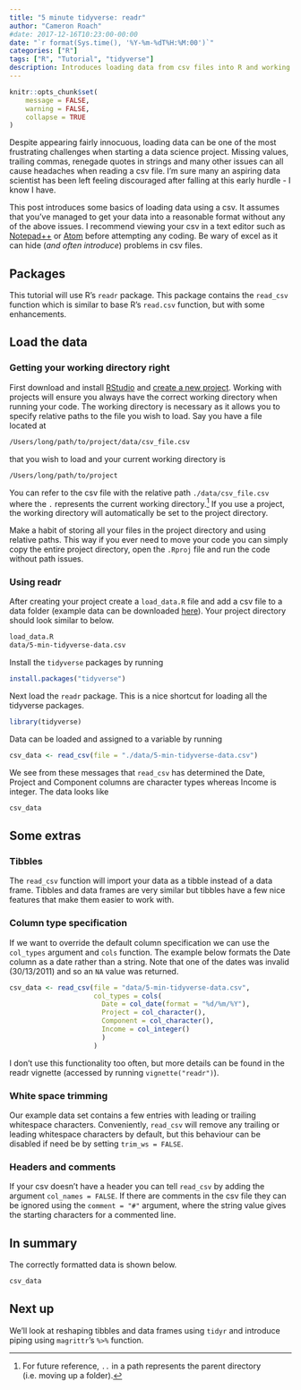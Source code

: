 ```yaml
---
title: "5 minute tidyverse: readr"
author: "Cameron Roach"
#date: 2017-12-16T10:23:00-00:00
date: "`r format(Sys.time(), '%Y-%m-%dT%H:%M:00')`"
categories: ["R"]
tags: ["R", "Tutorial", "tidyverse"]
description: Introduces loading data from csv files into R and working with RStudio projects.
---
```


```r
knitr::opts_chunk$set(
	message = FALSE,
	warning = FALSE,
	collapse = TRUE
)
```


Despite appearing fairly innocuous, loading data can be one of the most frustrating challenges when starting a data science project. Missing values, trailing commas, renegade quotes in strings and many other issues can all cause headaches when reading a csv file. I'm sure many an aspiring data scientist has been left feeling discouraged after falling at this early hurdle - I know I have.

This post introduces some basics of loading data using a csv. It assumes that you've managed to get your data into a reasonable format without any of the above issues. I recommend viewing your csv in a text editor such as [Notepad++](https://notepad-plus-plus.org/) or [Atom](https://atom.io/) before attempting any coding. Be wary of excel as it can hide (_and often introduce_) problems in csv files.

## Packages

This tutorial will use R's `readr` package. This package contains the `read_csv` function which is similar to base R's `read.csv` function, but with some enhancements.

## Load the data

### Getting your working directory right

First download and install [RStudio](https://www.rstudio.com/products/rstudio/) and [create a new project](https://support.rstudio.com/hc/en-us/articles/200526207-Using-Projects). Working with projects will ensure you always have the correct working directory when running your code. The working directory is necessary as it allows you to specify relative paths to the file you wish to load. Say you have a file located at

```bash
/Users/long/path/to/project/data/csv_file.csv
```

that you wish to load and your current working directory is

```bash
/Users/long/path/to/project
```

You can refer to the csv file with the relative path `./data/csv_file.csv` where the `.` represents the current working directory.^[For future reference, `..` in a path represents the parent directory (i.e. moving up a folder).] If you use a project, the working directory will automatically be set to the project directory.

<!-- A few guidelines to avoid problems: -->

<!-- 1. Use RStudio. -->
<!-- 2. Work with projects in RStudio. -->
<!-- 3. Save all your R scripts and data in the project directory. -->
<!-- 4. Use relative paths to refer to files. -->

Make a habit of storing all your files in the project directory and using relative paths. This way if you ever need to move your code you can simply copy the entire project directory, open the `.Rproj` file and run the code without path issues.

<!-- You can also easily switch projects in RStudio using the project dropdown menu and the working directory will automatically be updated. -->

### Using readr

After creating your project create a `load_data.R` file and add a csv file to a data folder (example data can be downloaded [here](https://raw.githubusercontent.com/camroach87/blog-build/master/content/post/data/5-min-tidyverse-data.csv)). Your project directory should look similar to below.

```bash
load_data.R
data/5-min-tidyverse-data.csv
```

Install the `tidyverse` packages by running

```r
install.packages("tidyverse")
```

Next load the `readr` package. This is a nice shortcut for loading all the tidyverse packages.

```r
library(tidyverse)
```

Data can be loaded and assigned to a variable by running

```r
csv_data <- read_csv(file = "./data/5-min-tidyverse-data.csv")
```

We see from these messages that `read_csv` has determined the Date, Project and Component columns are character types whereas Income is integer. The data looks like

```r
csv_data
```

<!-- One nice thing about `read_csv` compared to `read.csv` is data is imported as a tibble rather than a data frame. Tibbles and data frames function very similarly. Tibbles have a few nice features such as only showing the top few rows which is handy if you are dealing with a lot of data. Another nice touch is character columns are imported as strings rather than factors by default. Factors can be useful, but they can be fiddly to deal with especially for newcomers to R. -->

## Some extras

### Tibbles

The `read_csv` function will import your data as a tibble instead of a data frame. Tibbles and data frames are very similar but tibbles have a few nice features that make them easier to work with.

### Column type specification

If we want to override the default column specification we can use the `col_types` argument and `cols` function. The example below formats the Date column as a date rather than a string. Note that one of the dates was invalid (30/13/2011) and so an `NA` value was returned.

```r
csv_data <- read_csv(file = "data/5-min-tidyverse-data.csv",
                     col_types = cols(
                       Date = col_date(format = "%d/%m/%Y"),
                       Project = col_character(),
                       Component = col_character(),
                       Income = col_integer()
                       )
                     )
```

I don't use this functionality too often, but more details can be found in the readr vignette (accessed by running `vignette("readr")`).

### White space trimming

Our example data set contains a few entries with leading or trailing whitespace characters. Conveniently, `read_csv` will remove any trailing or leading whitespace characters by default, but this behaviour can be disabled if need be by setting `trim_ws = FALSE`.

### Headers and comments

If your csv doesn't have a header you can tell `read_csv` by adding the argument `col_names = FALSE`. If there are comments in the csv file they can be ignored using the `comment = "#"` argument, where the string value gives the starting characters for a commented line.

## In summary

The correctly formatted data is shown below.

```r
csv_data
```

## Next up

We'll look at reshaping tibbles and data frames using `tidyr` and introduce piping using `magrittr`'s `%>%` function.
